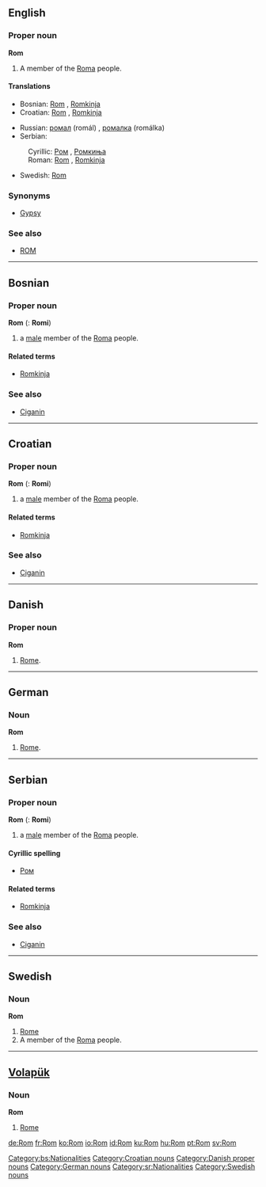 ==English==
===Proper noun===
'''Rom'''

# A member of the [[Roma]] people.

====Translations====
{{top}}
*Bosnian: [[Rom#Bosnian|Rom]] {{m}}, [[Romkinja#Bosnian|Romkinja]] {{f}}
*Croatian: [[Rom#Croatian|Rom]] {{m}}, [[Romkinja#Croatian|Romkinja]] {{f}}
{{mid}}
*Russian: [[ромал]] (romál) {{m}}, [[ромалка]] (romálka) {{f}}
*Serbian:
:Cyrillic: [[Ром#Serbian|Ром]] {{m}}, [[Ромкиња#Serbian|Ромкиња]] {{f}}
:Roman: [[Rom#Serbian|Rom]] {{m}}, [[Romkinja#Serbian|Romkinja]] {{f}}
*Swedish: [[Rom#Swedish|Rom]]
{{bottom}}

===Synonyms===
*[[Gypsy]]

===See also===
*[[ROM]]

----

==Bosnian==
===Proper noun===
'''Rom''' {{m}} {{s}} ({{p}}: '''Romi''')
#a [[male]] member of the [[Roma]] people.
====Related terms====
*[[Romkinja#Bosnian|Romkinja]]
===See also===
*[[Ciganin#Bosnian|Ciganin]]
[[Category:bs:Nationalities]]

----

==Croatian==
===Proper noun===
'''Rom''' {{m}} {{s}} ({{p}}: '''Romi''')
#a [[male]] member of the [[Roma]] people.
====Related terms====
*[[Romkinja#Croatian|Romkinja]]
===See also===
*[[Ciganin#Croatian|Ciganin]]
[[Category:Croatian nouns]]

----

==Danish==
===Proper noun===
'''Rom'''
# [[Rome]].
[[Category:Danish proper nouns]]

----

==German==
===Noun===
'''Rom'''
# [[Rome]].
[[Category:German nouns]]

----

==Serbian==
===Proper noun===
'''Rom''' {{m}} {{s}} ({{p}}: '''Romi''')
#a [[male]] member of the [[Roma]] people.
====Cyrillic spelling====
*[[Ром#Serbian|Ром]]
====Related terms====
*[[Romkinja#Serbian|Romkinja]]
===See also===
*[[Ciganin#Serbian|Ciganin]]
[[Category:sr:Nationalities]]

----

==Swedish==
===Noun===
'''Rom'''
# [[Rome]]
# A member of the [[Roma]] people.
[[Category:Swedish nouns]]

----

==[[Volapük]]== 
===Noun===
'''Rom'''
# [[Rome]]

[[de:Rom]]
[[fr:Rom]]
[[ko:Rom]]
[[io:Rom]]
[[id:Rom]]
[[ku:Rom]]
[[hu:Rom]]
[[pt:Rom]]
[[sv:Rom]]